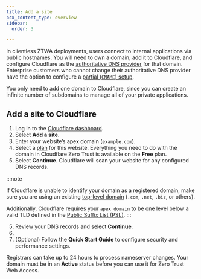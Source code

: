 ```yaml
---
title: Add a site
pcx_content_type: overview
sidebar:
  order: 3

---
```



In clientless ZTWA deployments, users connect to internal applications via public hostnames. You will need to own a domain, add it to Cloudflare, and configure Cloudflare as the [authoritative DNS provider](/dns/zone-setups/full-setup/setup/#update-your-nameservers) for that domain. Enterprise customers who cannot change their authoritative DNS provider have the option to configure a [partial (`CNAME`) setup](/dns/zone-setups/partial-setup/).

You only need to add one domain to Cloudflare, since you can create an infinite number of subdomains to manage all of your private applications.

## Add a site to Cloudflare

1. Log in to the [Cloudflare dashboard](https://dash.cloudflare.com/login).
2. Select **Add a site**.
3. Enter your website’s apex domain (`example.com`).
4. Select a [plan](https://www.cloudflare.com/plans/#compare-features) for this website. Everything you need to do with the domain in Cloudflare Zero Trust is available on the **Free** plan.
5. Select **Continue**. Cloudflare will scan your website for any configured DNS records.

  :::note

  If Cloudflare is unable to identify your domain as a registered domain, make sure you are using an existing [top-level domain](https://www.cloudflare.com/learning/dns/top-level-domain/) (`.com`, `.net`, `.biz`, or others).

  Additionally, Cloudflare requires your `apex domain` to be one level below a valid TLD defined in the [Public Suffix List (PSL)](https://github.com/publicsuffix/list/blob/master/public_suffix_list.dat). 
  :::

5. Review your DNS records and select **Continue**.
6. <Render file="update-nameservers" product="fundamentals" />
7. (Optional) Follow the **Quick Start Guide** to configure security and performance settings.

Registrars can take up to 24 hours to process nameserver changes. Your domain must be in an **Active** status before you can use it for Zero Trust Web Access.
